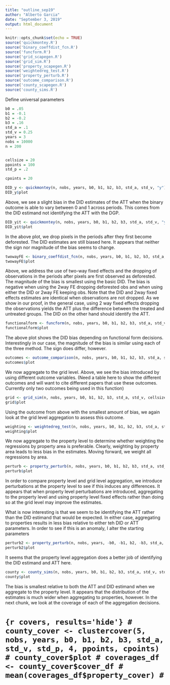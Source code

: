```yaml
---
title: "outline_sep19"
author: "Alberto Garcia"
date: "September 3, 2019"
output: html_document
---
```


```r
knitr::opts_chunk$set(echo = TRUE)
source('quickmontey.R')
source('binary_coeffdist_fcn.R')
source('funcform.R')
source('grid_scapegen.R')
source('grid_sim.R')
source('property_scapegen.R')
source('weightedreg_test.R')
source('property_perturb.R')
source('outcome_comparison.R')
source('county_scapegen.R')
source('county_sims.R')

```

Define universal parameters
```r
b0 = .05
b1 = -0.1
b2 = -0.2
b3 = .16
std_a = .1
std_v = 0.25
years = 3
nobs = 10000
n = 200


cellsize = 20
ppoints = 100
std_p = .2

cpoints = 20
```



```r
DID_y <- quickmontey(n, nobs, years, b0, b1, b2, b3, std_a, std_v, "y")
DID_y$plot
```

Above, we see a slight bias in the DID estimates of the ATT when the binary outcome is able to vary between 0 and 1 across periods. This comes from the DID estimand not identifying the ATT with the DGP. 




```r
DID_yit <- quickmontey(n, nobs, years, b0, b1, b2, b3, std_a, std_v, "y_it")
DID_yit$plot
```

In the above plot, we drop pixels in the periods after they first become deforested. The DID estimates are still biased here. It appears that neither the sign nor magnitude of the bias seems to change. 


```r
twowayFE <- binary_coeffdist_fcn(n, nobs, years, b0, b1, b2, b3, std_a, std_v)
twowayFE$plot
```

Above, we address the use of two-way fixed effects and the dropping of observations in the periods after pixels are first observed as deforested. The magnitude of the bias is smallest using the basic DID. The bias is negative when using the 2way FE dropping deforested obs and when using either the DID or 2way FE keeping obs. Note that the DID and 2way fixed effects estimates are identical when observations are not dropped. As we show in our proof, in the general case, using 2 way fixed effects dropping the observations yields the ATT plus the difference between the treated and untreated groups. The DID on the other hand should identify the ATT. 




```r
functionalform <- funcform(n, nobs, years, b0, b1, b2, b3, std_a, std_v)
functionalform$plot
```

The above plot shows the DID bias depending on functional form decisions. Interestingly in our case, the magnitude of the bias is similar using each of the three method. The sign does differ, however. 

```r
outcomes <- outcome_comparison(n, nobs, years, b0, b1, b2, b3, std_a, std_v, cellsize)
outcomes$plot
```

We now aggregate to the grid level. Above, we see the bias introduced by using different outcome variables. (Need a table here to show the different outcomes and will want to cite different papers that use these outcomes. Currently only two outcomes being used in this function)


```r
grid <- grid_sim(n, nobs, years, b0, b1, b2, b3, std_a, std_v, cellsize)
grid$plot
```


Using the outcome from above with the smallest amount of bias, we again look at the grid level aggregation to assess this outcome. 



```r
weighting <- weightedreg_test(n, nobs, years, b0, b1, b2, b3, std_a, std_v, std_p, cellsize, ppoints)
weighting$plot
```

We now aggregate to the property level to determine whether weighting the regressions by property area is preferable. Clearly, weighting by property area leads to less bias in the estimates. Moving forward, we weight all regressions by area.  


```r
perturb <- property_perturb(n, nobs, years, b0, b1, b2, b3, std_a, std_v, std_p, cellsize, ppoints)
perturb$plot
```

In order to compare property level and grid level aggregation, we introduce perturbations at the property level to see if this induces any differences. It appears that when property level perturbations are introduced, aggregating to the property level and using property level fixed effects rather than doing so at the grid level may improve the estimates.

What is now interesting is that we seem to be identifying the ATT rather than the DID estimand that would be expected. In either case, aggregating to properties results in less bias relative to either teh DID or ATT parameters. In order to see if this is an anomaly, I alter the starting parameters 



```r
perturb2 <- property_perturb(n, nobs, years, -b0, -b1, b2, -b3, std_a, std_v, std_p, cellsize, ppoints)
perturb2$plot
```

It seems that the property level aggregation does a better job of identifying the DID estimand and ATT here. 


```r
county <- county_sims(n, nobs, years, b0, b1, b2, b3, std_a, std_v, std_p, 4, ppoints, cpoints)
county$plot
```

The bias is smallest relative to both the ATT and DID estimand when we aggregate to the property level. It appears that the distribution of the estimates is much wider when aggregating to properties, however. In the next chunk, we look at the coverage of each of the aggregation decisions. 


# ```{r covers, results='hide'}
# county_cover <- clustercover(5, nobs, years, b0, b1, b2, b3, std_a, std_v, std_p, 4, ppoints, cpoints)
# county_cover$plot
# coverages_df <- county_cover$cover_df
# mean(coverages_df$property_cover)
# ```